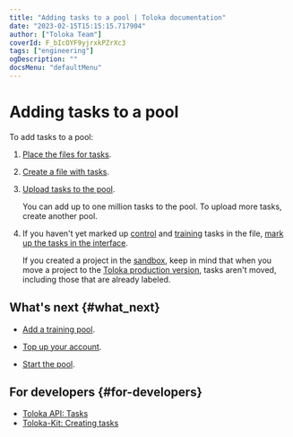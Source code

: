 ```yaml
---
title: "Adding tasks to a pool | Toloka documentation"
date: "2023-02-15T15:15:15.717904"
author: ["Toloka Team"]
coverId: F_bIcOYF9yjrxkPZrXc3
tags: ["engineering"]
ogDescription: ""
docsMenu: "defaultMenu"
---
```



# Adding tasks to a pool

To add tasks to a pool:

1. [Place the files for tasks](/docs/guide/cloud-storage).

1. [Create a file with tasks](/docs/guide/pool_csv).

1. [Upload tasks to the pool](/docs/guide/task_upload).

    <Note mode="restriction" title="Restriction">

    You can add up to one million tasks to the pool. To upload more tasks, create another pool.

    </Note>

1. If you haven't yet marked up [control](/docs/glossary#control-task) and [training](/docs/glossary#training-task) tasks in the file, [mark up the tasks in the interface](/docs/guide/task_markup).

    <Note mode="note" title="Note">

    If you created a project in the [sandbox](/docs/glossary#sandbox), keep in mind that when you move a project to the [Toloka production version](https://platform.toloka.ai/requester/), tasks aren't moved, including those that are already labeled.

    </Note>

## What's next {#what_next}

- [Add a training pool](/docs/guide/train).

- [Top up your account](/docs/guide/refill).

- [Start the pool](/docs/guide/pool-run-and-stop).

## For developers {#for-developers}

- [Toloka API: Tasks](/docs/api/tasks)
- [Toloka-Kit: Creating tasks](/docs/toloka-kit/reference/toloka.client.TolokaClient.create_task)

<ContactGuideSupport/>
